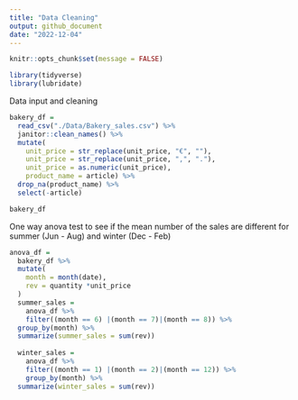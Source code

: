 ```yaml
---
title: "Data Cleaning"
output: github_document
date: "2022-12-04"
---
```


```r
knitr::opts_chunk$set(message = FALSE)

library(tidyverse)
library(lubridate)
```

Data input and cleaning 
```r
bakery_df =
  read_csv("./Data/Bakery_sales.csv") %>% 
  janitor::clean_names() %>% 
  mutate(
    unit_price = str_replace(unit_price, "€", ""),
    unit_price = str_replace(unit_price, ",", "."),
    unit_price = as.numeric(unit_price),
    product_name = article) %>% 
  drop_na(product_name) %>% 
  select(-article)

bakery_df
```

One way anova test to see if the mean number of the sales are different for summer (Jun - Aug) and winter (Dec - Feb)  

```r
anova_df =
  bakery_df %>% 
  mutate(
    month = month(date),
    rev = quantity *unit_price 
  ) 
  summer_sales = 
    anova_df %>% 
    filter((month == 6) |(month == 7)|(month == 8)) %>% 
  group_by(month) %>% 
  summarize(summer_sales = sum(rev))
  
  winter_sales = 
    anova_df %>% 
    filter((month == 1) |(month == 2)|(month == 12)) %>% 
    group_by(month) %>% 
  summarize(winter_sales = sum(rev))

```


